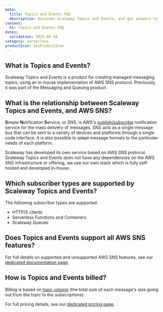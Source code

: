```yaml
---
meta:
  title: Topics and Events FAQ
  description: Discover Scaleway Topics and Events, and get answers to common questions about the different protocols available, compatibility with various services, and billing.
content:
  h1: Topics and Events FAQ
dates:
  validation: 2025-04-10
category: serverless
productIcon: SnsProductIcon
---
```


## What is Topics and Events?

Scaleway Topics and Events is a product for creating managed messaging topics, using an in-house implementation of AWS SNS protocol. Previously, it was part of the Messaging and Queuing product.

## What is the relationship between Scaleway Topics and Events, and AWS SNS?

**S**imple **N**otification **S**ervice, or SNS, is AWS's [publish/subscribe](/topics-and-events/concepts/#publishsubscribe) notification service for the mass delivery of messages. SNS acts as a single message bus that can be sent to a variety of devices and platforms through a single code interface. It is also possible to adapt message formats to the particular needs of each platform. 

Scaleway has developed its own service based on AWS SNS protocol. Scaleway Topics and Events does not have any dependencies on the AWS SNS infrastructure or offering, we use our own stack which is fully self-hosted and developed in-house.

## Which subscriber types are supported by Scaleway Topics and Events?

The following subscriber types are supported:

- HTTP/S clients
- Serverless Functions and Containers
- Scaleway Queues

## Does Topics and Events support all AWS SNS features?

For full details on supported and unsupported AWS SNS features, see our [dedicated documentation page](/topics-and-events/reference-content/topics-and-events-support/).

## How is Topics and Events billed?

Billing is based on [topic volume](/topics-and-events/concepts/#topic-volume) (the total sum of each message's size going out from the topic to the subscriptions).

For full pricing details, see our [dedicated pricing page](https://www.scaleway.com/en/pricing/).